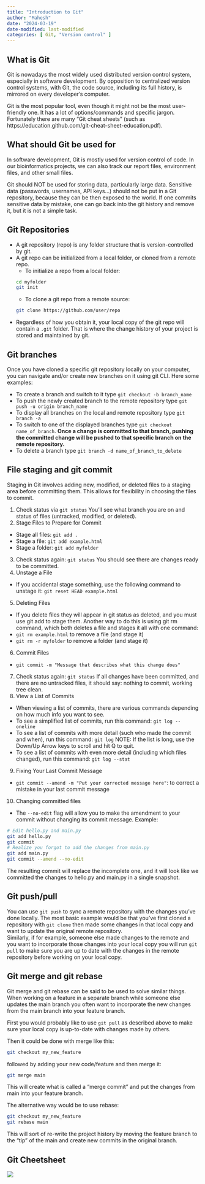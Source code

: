 ```yaml
---
title: "Introduction to Git"
author: "Mahesh"
date: "2024-03-19"
date-modified: last-modified
categories: [ Git, "Version control" ]
---
```


## What is Git

Git is nowadays the most widely used distributed version control system, especially in software development. By opposition to centralized version control systems, with Git, the code source, including its full history, is mirrored on every developer's computer.

Git is the most popular tool, even though it might not be the most user-friendly one. It has a lot of options/commands and specific jargon. Fortunately there are many "Git cheat sheets" (such as https://education.github.com/git-cheat-sheet-education.pdf).

## What should Git be used for

In software development, Git is mostly used for version control of code. In our bioinformatics projects, we can also track our report files, environment files, and other small files.

Git should NOT be used for storing data, particularly large data. Sensitive data (passwords, usernames, API keys...) should not be put in a Git repository, because they can be then exposed to the world. If one commits sensitive data by mistake, one can go back into the git history and remove it, but it is not a simple task.

## Git Repositories

- A git repository (repo) is any folder structure that is version-controlled by git.
- A git repo can be initialized from a local folder, or cloned from a remote repo.
  - To initialize a repo from a local folder:
  ```bash
  cd myfolder
  git init
  ```
  - To clone a git repo from a remote source:
  ```bash
  git clone https://github.com/user/repo
  ```
- Regardless of how you obtain it, your local copy of the git repo will contain a `.git` folder. That is where the change history of your project is stored and maintained by git.

## Git branches
Once you have cloned a specific git repository locally on your computer, you can navigate and/or create new branches on it using git CLI. Here some examples:

- To create a branch and switch to it type `git checkout -b branch_name` 
- To push the newly created branch to the remote repository type `git push -u origin branch_name` 
- To display all branches on the local and remote repository type `git branch -a` 
- To switch to one of the displayed branches type `git checkout name_of_branch`. **Once a change is committed to that branch, pushing the committed change will be pushed to that specific branch on the remote repository.**
- To delete a branch type `git branch -d name_of_branch_to_delete`


## File staging and git commit

Staging in Git involves adding new, modified, or deleted files to a staging area before committing them. This allows for flexibility in choosing the files to commit.

1. Check status via `git status` You'll see what branch you are on and status of files (untracked, modified, or deleted).  
2. Stage Files to Prepare for Commit
 - Stage all files: `git add .`
 - Stage a file: `git add example.html`
 - Stage a folder: `git add myfolder`
3. Check status again: `git status` You should see there are changes ready to be committed.
4. Unstage a File
  - If you accidental stage something, use the following command to unstage it: `git reset HEAD example.html`
5. Deleting Files
  - If you delete files they will appear in git status as deleted, and you must use git add to stage them. Another way to do this is using git rm command, which both deletes a file and stages it all with one command:
  - `git rm example.html` to remove a file (and stage it)
  - `git rm -r myfolder` to remove a folder (and stage it)
6. Commit Files 
  -  `git commit -m "Message that describes what this change does"`
7. Check status again: `git status` If all changes have been committed, and there are no untracked files, it should say: nothing to commit, working tree clean. 
8. View a List of Commits
  - When viewing a list of commits, there are various commands depending on how much info you want to see.
  - To see a simplified list of commits, run this command: `git log --oneline`
  - To see a list of commits with more detail (such who made the commit and when), run this command: `git log` NOTE: If the list is long, use the Down/Up Arrow keys to scroll and hit Q to quit.
  - To see a list of commits with even more detail (including which files changed), run this command: `git log --stat`
9. Fixing Your Last Commit Message
  - `git commit --amend -m "Put your corrected message here"`: to correct a mistake in your last commit message
10. Changing committed files
  - The `--no-edit` flag will allow you to make the amendment to your commit without changing its commit message. Example:
  ```bash 
  # Edit hello.py and main.py
  git add hello.py
  git commit 
  # Realize you forgot to add the changes from main.py 
  git add main.py 
  git commit --amend --no-edit
  ```
  The resulting commit will replace the incomplete one, and it will look like we committed the changes to hello.py and main.py in a single snapshot.

## Git push/pull

You can use `git push` to sync a remote repository with the changes you've done locally. 
The most basic example would be that you've first cloned a repository with `git clone` then made some changes in that local copy and want to update the original remote repository.  
Similarly, if for example, someone else made changes to the remote and you want to incorporate those changes into your local copy you will run `git pull` to make sure you are up to date with the changes in the remote repository before working on your local copy. 

## Git merge and git rebase

Git merge and git rebase can be said to be used to solve similar things.  
When working on a feature in a separate branch while someone else updates the main branch you often want to incorporate the new changes from the main branch into your feature branch.  

First you would probably like to use `git pull` as described above to make sure your local copy is up-to-date with changes made by others.  

Then it could be done with merge like this:  

```bash
git checkout my_new_feature
```

followed by adding your new code/feature and then merge it:  
```bash
git merge main
```  

This will create what is called a "merge commit" and put the changes from main into your feature branch.

The alternative way would be to use rebase:  

```bash
git checkout my_new_feature
git rebase main
```

This will sort of re-write the project history by moving the feature branch to the "tip" of the main and create new commits in the original branch.

## Git Cheetsheet

![](https://cdn.masto.host/socialjvnsca/media_attachments/files/112/288/026/870/908/533/original/8cdf198fa52700f6.png){fig-alt="A Git cheetsheet by Julia Evans"}

